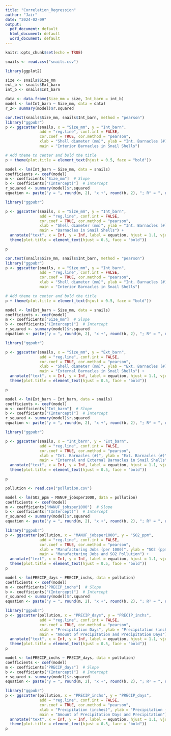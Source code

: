 ```yaml
---
title: "Correlation_Regression"
author: "Jair"
date: "2024-02-09"
output:
  pdf_document: default
  html_document: default
  word_document: default
---
```


```r
knitr::opts_chunk$set(echo = TRUE)
```

```r
snails <- read.csv("snails.csv")
```

```r
library(ggplot2)
```

```r
size <- snails$Size_mm
ext_b <- snails$Ext_barn
int_b <- snails$Int_barn
```

```r
data <- data.frame(Size_mm = size, Int_barn = int_b)
model <- lm(Int_barn ~ Size_mm, data = data)
r_2<- summary(model)$r.squared
```

```r
cor.test(snails$Size_mm, snails$Int_barn, method = "pearson")
library("ggpubr")
p <- ggscatter(snails, x = "Size_mm", y = "Int_barn",
               add = "reg.line", conf.int = FALSE,
               cor.coef = TRUE, cor.method = "pearson",
               xlab = "Shell diameter (mm)", ylab = "Int. Barnacles (#)",
               main = "Interior Barnacles in Snail Shells")

# Add theme to center and bold the title
p + theme(plot.title = element_text(hjust = 0.5, face = "bold"))
```


```r
model <- lm(Int_barn ~ Size_mm, data = snails)
coefficients <- coef(model)
m <- coefficients["Size_mm"]  # Slope
b <- coefficients["(Intercept)"]  # Intercept
r_squared <- summary(model)$r.squared
equation <- paste("y = ", round(m, 2), "x +", round(b, 2), "; R² = ", round(r_squared, 2))
```

```r
library("ggpubr")

p <- ggscatter(snails, x = "Size_mm", y = "Int_barn",
               add = "reg.line", conf.int = FALSE,
               cor.coef = TRUE, cor.method = "pearson",
               xlab = "Shell diameter (mm)", ylab = "Int. Barnacles (#)",
               main = "Barnacles in Snail Shells") +
  annotate("text", x = Inf, y = Inf, label = equation, hjust = 1.1, vjust = 1.1, size = 4, color = "black") +
  theme(plot.title = element_text(hjust = 0.5, face = "bold"))

p

```

```r
cor.test(snails$Size_mm, snails$Int_barn, method = "pearson")
library("ggpubr")
p <- ggscatter(snails, x = "Size_mm", y = "Int_barn",
               add = "reg.line", conf.int = FALSE,
               cor.coef = TRUE, cor.method = "pearson",
               xlab = "Shell diameter (mm)", ylab = "Int. Barnacles (#)",
               main = "Interior Barnacles in Snail Shells")

# Add theme to center and bold the title
p + theme(plot.title = element_text(hjust = 0.5, face = "bold"))
```


```r
model <- lm(Ext_barn ~ Size_mm, data = snails)
coefficients <- coef(model)
m <- coefficients["Size_mm"]  # Slope
b <- coefficients["(Intercept)"]  # Intercept
r_squared <- summary(model)$r.squared
equation <- paste("y = ", round(m, 2), "x +", round(b, 2), "; R² = ", round(r_squared, 2))
```

```r
library("ggpubr")

p <- ggscatter(snails, x = "Size_mm", y = "Ext_barn",
               add = "reg.line", conf.int = FALSE,
               cor.coef = TRUE, cor.method = "pearson",
               xlab = "Shell diameter (mm)", ylab = "Ext. Barnacles (#)",
               main = "External Barnacles in Snail Shells") +
  annotate("text", x = Inf, y = Inf, label = equation, hjust = 1.1, vjust = 1.1, size = 4, color = "black") +
  theme(plot.title = element_text(hjust = 0.5, face = "bold"))

p

```

```r
model <- lm(Ext_barn ~ Int_barn, data = snails)
coefficients <- coef(model)
m <- coefficients["Int_barn"]  # Slope
b <- coefficients["(Intercept)"]  # Intercept
r_squared <- summary(model)$r.squared
equation <- paste("y = ", round(m, 2), "x +", round(b, 2), "; R² = ", round(r_squared, 2))
```

```r
library("ggpubr")

p <- ggscatter(snails, x = "Int_barn", y = "Ext_barn",
               add = "reg.line", conf.int = FALSE,
               cor.coef = TRUE, cor.method = "pearson",
               xlab = "Int. Barnacles (#)", ylab = "Ext. Barnacles (#)",
               main = "Internal and External Barnacles in Snail Shells") +
  annotate("text", x = Inf, y = Inf, label = equation, hjust = 1.1, vjust = 1.1, size = 4, color = "black") +
  theme(plot.title = element_text(hjust = 0.5, face = "bold"))

p

```

```r
pollution <- read.csv("pollution.csv")
```


```r
model <- lm(SO2_ppm ~ MANUF_jobsper1000, data = pollution)
coefficients <- coef(model)
m <- coefficients["MANUF_jobsper1000"]  # Slope
b <- coefficients["(Intercept)"]  # Intercept
r_squared <- summary(model)$r.squared
equation <- paste("y = ", round(m, 2), "x +", round(b, 2), "; R² = ", round(r_squared, 2))
```

```r
library("ggpubr")
p <- ggscatter(pollution, x = "MANUF_jobsper1000", y = "SO2_ppm",
               add = "reg.line", conf.int = FALSE,
               cor.coef = TRUE, cor.method = "pearson",
               xlab = "Manufacturing Jobs (per 1000)", ylab = "SO2 (ppm)",
               main = "Manufacturing Jobs and SO2 Pollution") +
  annotate("text", x = Inf, y = Inf, label = equation, hjust = 1.1, vjust = 1.1, size = 4, color = "black") +
  theme(plot.title = element_text(hjust = 0.5, face = "bold"))
p
```

```r
model <- lm(PRECIP_days ~ PRECIP_inchs, data = pollution)
coefficients <- coef(model)
m <- coefficients["PRECIP_inchs"]  # Slope
b <- coefficients["(Intercept)"]  # Intercept
r_squared <- summary(model)$r.squared
equation <- paste("y = ", round(m, 2), "x +", round(b, 2), "; R² = ", round(r_squared, 2))
```

```r
library("ggpubr")
p <- ggscatter(pollution, x = "PRECIP_days", y = "PRECIP_inchs",
               add = "reg.line", conf.int = FALSE,
               cor.coef = TRUE, cor.method = "pearson",
               xlab = "Precipitation Days", ylab = "Precipitation (inches)",
               main = "Amount of Precipitation and Precipitation Days") +
  annotate("text", x = Inf, y = Inf, label = equation, hjust = 1.1, vjust = 1.1, size = 4, color = "black") +
  theme(plot.title = element_text(hjust = 0.5, face = "bold"))
p
```
```r
model <- lm(PRECIP_inchs ~ PRECIP_days, data = pollution)
coefficients <- coef(model)
m <- coefficients["PRECIP_days"]  # Slope
b <- coefficients["(Intercept)"]  # Intercept
r_squared <- summary(model)$r.squared
equation <- paste("y = ", round(m, 2), "x +", round(b, 2), "; R² = ", round(r_squared, 2))
```

```r
library("ggpubr")
p <- ggscatter(pollution, x = "PRECIP_inchs", y = "PRECIP_days",
               add = "reg.line", conf.int = FALSE,
               cor.coef = TRUE, cor.method = "pearson",
               xlab = "Precipitation (inches)", ylab = "Precipitation (days)",
               main = "Amount of Precipitation Days and Precipitation") +
  annotate("text", x = Inf, y = Inf, label = equation, hjust = 1.1, vjust = 1.1, size = 4, color = "black") +
  theme(plot.title = element_text(hjust = 0.5, face = "bold"))
p
```